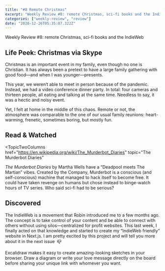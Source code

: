 ```yaml
---
title: "#8 Remote Christmas"
excerpt: "Weekly Review #8: remote Christmas, sci-fi books and the IndieWeb"
categories: ["weekly-review", "review"]
date: "2020-12-26T05:35:07.322Z"
---
```


<Flex>
  <Column double>
    <FeaturedArtistImage
      artistHref="https://dribbble.com/shots/14694590-present-yoga"
      imageSrc="https://cdn.dribbble.com/users/2893989/screenshots/14694590/media/910966cbdd566be3222cace0114512e7.png"
      imageAlt="Present yoga illustration by Olga Semklo"
      artistName="Olga Semklo"
    />
  </Column>
  <Column>
    <p>Weekly Review #8: remote Christmas, sci-fi books and the IndieWeb</p>
  </Column>
</Flex>

## Life Peek: Christmas via Skype

Christmas is an important event in my family, even though no one is Christian. It has always been a pretext to have a large family gathering with good food—and when I was younger—presents.

This year, we weren‘t able to meet in person because of the pandemic. Instead, we had a video conference dinner party. In total: four cameras and thirteen people, all eating and talking at the same time. Needless to say, it was a hectic and noisy event.

Yet, I felt at home in the middle of this chaos. Remote or not, the atmosphere was comparable to the one of our usual family reunions: heart-warming, frenetic, sometimes boring, but mostly fun.

## Read & Watched

<TopicTwoColumns
  href="https://en.wikipedia.org/wiki/The_Murderbot_Diaries"
  topic="The Murderbot Diaries"
>
  <p>
    <cite>The Murderbot Diaries</cite> by Martha Wells have a “Deadpool meets
    The Martian” vibes. Created by the Company, Murderbot is a conscious (and
    self-conscious) machine that managed to hack itself to become free. It could
    have taken revenge on humans but chose instead to binge-watch hours of TV
    series. Who said sci-fi had to be serious?
  </p>
</TopicTwoColumns>

## Discovered

<TopicTwoColumns href="https://indieweb.org/" topic="IndieWeb">
  <p>
    The IndieWeb is a movement that Robin introduced me to a few months ago. The
    concept is to take control of your content and be able to connect with
    others without using silos—centralized for profit websites. This last week,
    I finally acted on that knowledge and started to create my “IndieWeb
    friendly” website in Next.js. I am pretty excited by this project and will
    tell you more about it in the next issue&ensp;📪
  </p>
</TopicTwoColumns>
<TopicTwoColumns href="https://excalidraw.com/" topic="Excalidraw">
  <p>
    Excalidraw makes it easy to create amazing-looking sketches in your browser.
    Draw a diagram or write your love message directly on the board before
    sharing your unique link with whomever you want.
  </p>
</TopicTwoColumns>
